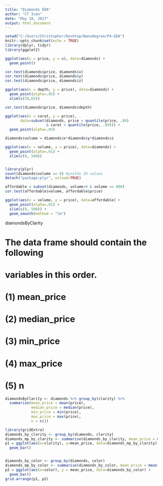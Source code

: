 ```yaml
---
title: "Diamonds EDA"
author: "CT Ivan"
date: "May 18, 2017"
output: html_document
---
```


```r
setwd("C:/Users/Christopher/Desktop/Nanodegree/P4-EDA")
knitr::opts_chunk$set(echo = TRUE)
library(dplyr, tidyr)
library(ggplot2)
```

```r
ggplot(aes(x = price, y = x), data=diamonds) +
  geom_point()
```

```r
cor.test(diamonds$price, diamonds$x)
cor.test(diamonds$price, diamonds$y)
cor.test(diamonds$price, diamonds$z)
```


```r
ggplot(aes(x = depth, y = price), data=diamonds) +
  geom_point(alpha=.05) +
  xlim(c(58,65))

cor.test(diamonds$price, diamonds$depth)
```

```r
ggplot(aes(x = carat, y = price), 
       data=subset(diamonds, price < quantile(price, .99) 
                   & carat < quantile(price, .99))) +
  geom_point(alpha=.05)
```
```r
diamonds$volume = diamonds$x*diamonds$y*diamonds$z

ggplot(aes(x = volume, y = price), data=diamonds) +
  geom_point(alpha=.01) +
  xlim(c(0, 500))


library(plyr)
count(diamonds$volume == 0) #yields 20 values
detach("package:plyr", unload=TRUE)

affordable = subset(diamonds, volume>0 & volume <= 800)
cor.test(affordable$volume, affordable$price)
```

```r
ggplot(aes(x = volume, y = price), data=affordable) +
  geom_point(alpha=.01) +
  xlim(c(0, 500)) +
  geom_smooth(method = "lm")
```
diamondsByClarity

# The data frame should contain the following
# variables in this order.

#       (1) mean_price
#       (2) median_price
#       (3) min_price
#       (4) max_price
#       (5) n
```r
diamondsByClarity <- diamonds %>% group_by(clarity) %>% 
  summarize(mean_price = mean(price), 
            median_price = median(price), 
            min_price = min(price),
            max_price = max(price),
            n = n())
```
```r
library(gridExtra)
diamonds_by_clarity <- group_by(diamonds, clarity)
diamonds_mp_by_clarity <- summarise(diamonds_by_clarity, mean_price = mean(price))
p1 = ggplot(aes(x=clarity), y=mean_price, data=diamonds_mp_by_clarity) +
  geom_bar()


diamonds_by_color <- group_by(diamonds, color)
diamonds_mp_by_color <- summarise(diamonds_by_color, mean_price = mean(price))
p2 = ggplot(aes(x=color), y = mean_price, data=diamonds_by_color) +
  geom_bar()
grid.arrange(p1, p2)
```


